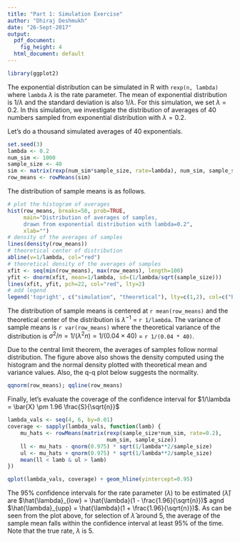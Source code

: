 ```yaml
---
title: "Part 1: Simulation Exercise"
author: "Dhiraj Deshmukh"
date: "26-Sept-2017"
output:
  pdf_document:
    fig_height: 4
  html_document: default
---
```


```r

library(ggplot2)

```


The exponential distribution can be simulated in R with `rexp(n, lambda)` where `lambda` $\lambda$ is the rate parameter. The mean of exponential distribution is $1/\lambda$ and the standard deviation is also $1/\lambda$. For this simulation, we set $\lambda=0.2$. In this simulation, we investigate the distribution of averages of 40 numbers sampled from exponential distribution with $\lambda=0.2$.

Let's do a thousand simulated averages of 40 exponentials.

```r
set.seed(3)
lambda <- 0.2
num_sim <- 1000
sample_size <- 40
sim <- matrix(rexp(num_sim*sample_size, rate=lambda), num_sim, sample_size)
row_means <- rowMeans(sim)
```

The distribution of sample means is as follows.

```r
# plot the histogram of averages
hist(row_means, breaks=50, prob=TRUE,
     main="Distribution of averages of samples,
     drawn from exponential distribution with lambda=0.2",
     xlab="")
# density of the averages of samples
lines(density(row_means))
# theoretical center of distribution
abline(v=1/lambda, col="red")
# theoretical density of the averages of samples
xfit <- seq(min(row_means), max(row_means), length=100)
yfit <- dnorm(xfit, mean=1/lambda, sd=(1/lambda/sqrt(sample_size)))
lines(xfit, yfit, pch=22, col="red", lty=2)
# add legend
legend('topright', c("simulation", "theoretical"), lty=c(1,2), col=c("black", "red"))
```

The distribution of sample means is centered at `r mean(row_means)` and the theoretical center of the distribution is $\lambda^{-1}$ = `r 1/lambda`. The variance of sample means is `r var(row_means)` where the theoretical variance of the distribution is $\sigma^2 / n = 1/(\lambda^2 n) = 1/(0.04 \times 40)$ = `r 1/(0.04 * 40)`.

Due to the central limit theorem, the averages of samples follow normal distribution. The figure above also shows the density computed using the histogram and the normal density plotted with theoretical mean and variance values. Also, the q-q plot below suggests the normality.

```r
qqnorm(row_means); qqline(row_means)
```

Finally, let's evaluate the coverage of the confidence interval for $1/\lambda = \bar{X} \pm 1.96 \frac{S}{\sqrt{n}}$

```r
lambda_vals <- seq(4, 6, by=0.01)
coverage <- sapply(lambda_vals, function(lamb) {
    mu_hats <- rowMeans(matrix(rexp(sample_size*num_sim, rate=0.2),
                               num_sim, sample_size))
    ll <- mu_hats - qnorm(0.975) * sqrt(1/lambda**2/sample_size)
    ul <- mu_hats + qnorm(0.975) * sqrt(1/lambda**2/sample_size)
    mean(ll < lamb & ul > lamb)
})

qplot(lambda_vals, coverage) + geom_hline(yintercept=0.95)
```

The 95% confidence intervals for the rate parameter ($\lambda$) to be estimated ($\hat{\lambda}$) are 
$\hat{\lambda}_{low} = \hat{\lambda}(1 - \frac{1.96}{\sqrt{n}})$ agnd
$\hat{\lambda}_{upp} = \hat{\lambda}(1 + \frac{1.96}{\sqrt{n}})$.
As can be seen from the plot above, for selection of $\hat{\lambda}$ around 5,
the average of the sample mean falls within the confidence interval at least 95% of the time.
Note that the true rate, $\lambda$ is 5.
